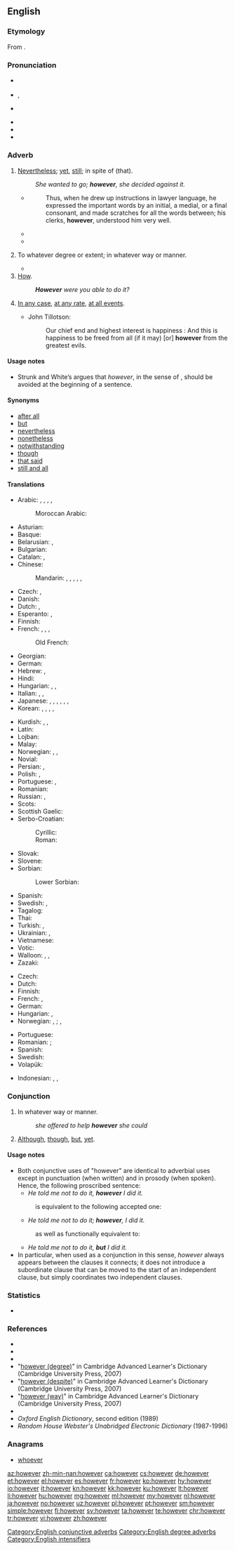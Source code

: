 ==English==

===Etymology===
From {{etyl|enm|en}} {{compound|how|ever|lang=enm|nocat=1}}.

===Pronunciation===
* {{a|RP}} {{IPA|/hɑʊˈɛvə/|lang=en}}
* {{a|US}} {{enPR|houĕvʹər}}, {{IPA|/haʊˈɛvɚ/|lang=en}}
* {{a|NY}} {{IPA|/hɑwɛvə/|lang=en}}
* {{audio|en-us-however.ogg|Audio (US)|lang=en}}
* {{rhymes|ɛvə(r)|lang=en}}
* {{hyphenation|how|ev|er|lang=en}}

===Adverb===
{{en-adv|-}}

# [[nevertheless|Nevertheless]]; [[yet]], [[still]]; in spite of (that).
#: {{ux|en|He told me not to do it. I, '''however''', did it anyway. / (''sometimes proscribed:'') '''However''', I did it anyway.}}
#: ''She wanted to go; '''however''', she decided against it.''
#* {{RQ:WBsnt IvryGtP}}
#*: Thus, when he drew up instructions in lawyer language, he expressed the important words by an initial, a medial, or a final consonant, and made scratches for all the words between; his clerks, '''however''', understood him very well.
#* {{quote-book|year=1918|author={{w|W. B. Maxwell}}
|chapter=2|title=[http://openlibrary.org/works/OL1097634W The Mirror and the Lamp]
|passage=''That'' the young Mr. Churchills liked—but they did not like him coming round of an evening and drinking weak whisky-and-water while he held forth on railway debentures and corporation loans. Mr. Barrett, '''however''', by fawning and flattery, seemed to be able to make not only Mrs. Churchill but everyone else do what he desired.}}
#* {{quote-magazine|date=2013-06-29|volume=407|issue=8842|page=72-3|magazine={{w|The Economist}}
|title=[http://www.economist.com/news/international/science-and-technology/21580133-how-microbes-promote-liver-cancer-overweight-punch-gut A punch in the gut]
|passage=Mostly, the microbiome is beneficial. It helps with digestion and enables people to extract a lot more calories from their food than would otherwise be possible. Research over the past few years, '''however''', has implicated it in diseases from atherosclerosis to asthma to autism.}}
# {{lb|en|degree|or|manner}} To whatever degree or extent; in whatever way or manner.
#: {{ux|en|'''However''' clear you think you've been, many questions will remain.}}
#: {{ux|en|Let me know when you've had your interview, '''however''' it goes.}}
#* {{quote-magazine|date=2013-06-21|author={{w|Oliver Burkeman}}
|volume=189|issue=2|page=48|magazine={{w|The Guardian Weekly}}
|title=[http://www.theguardian.com/technology/2013/may/10/conscious-computing-twitter-facebook-google The tao of tech]
|passage=But the real way to build a successful online business is to be better than your rivals at undermining people's control of their own attention. Partly, this is a result of how online advertising has traditionally worked: advertisers pay for clicks, and a click is a click, '''however''' it's obtained.}}
# [[how|How]].
#: '''''However''' were you able to do it?''
# {{lb|en|obsolete}} [[in any case|In any case]], [[at any rate]], [[at all events]].
#* {{circa|1680}} John Tillotson:
#*: Our chief end and highest interest is happiness : And this is happiness to be freed from all (if it may) [or] '''however''' from the greatest evils.

====Usage notes====
* Strunk and White’s ''{{w|The Elements of Style}}'' argues that ''however'', in the sense of {{term|nevertheless|lang=en}}, should be avoided at the beginning of a sentence.

====Synonyms====
{{checksense}}
* [[after all]]
* [[but]]
* [[nevertheless]]
* [[nonetheless]]
* [[notwithstanding]]
* [[though]]
* [[that said]]
* [[still and all]]

====Translations====
{{trans-top|nevertheless}}
* Arabic: {{t|ar|لٰكِن}}, {{t|ar|لٰكِنَّ}}, {{t|ar|وَلٰكِن|tr=wa-lākin}}, {{t|ar|وَلٰكِنَّ|tr=wa-lākinna}}, {{t|ar|رَغْمَ ذٰلِك}}
*: Moroccan Arabic: {{t|ary|وخى هد شي|tr=waḵa had ši}}
* Asturian: {{t|ast|sin embargu}}
* Basque: {{t+|eu|haatik}}
* Belarusian: {{t|be|адна́к|sc=Cyrl}}, {{t|be|тым не ме́нш|sc=Cyrl}}
* Bulgarian: {{t+|bg|оба́че|sc=Cyrl}}
* Catalan: {{t|ca|tanmateix}}, {{t+|ca|nogensmenys}}
* Chinese:
*: Mandarin: {{t+|cmn|但是|tr=dànshì|sc=Hani}}, {{t+|cmn|可是|tr=kěshì|sc=Hani}}, {{t|cmn|不過|sc=Hani}}, {{t+|cmn|不过|tr=búguò|sc=Hani}}, {{t+|cmn|卻|sc=Hani}}, {{t+|cmn|却|tr=què|sc=Hani}}
* Czech: {{t+|cs|nicméně}}, {{t+|cs|však}}
* Danish: {{t+|da|dog}}
* Dutch: {{t+|nl|daarentegen}}, {{t+|nl|echter}}
* Esperanto: {{t|eo|kontraŭe}}, {{t+|eo|tamen}}
* Finnish: {{t+|fi|kuitenkin}}
* French: {{t+|fr|cependant}}, {{t+|fr|pourtant}}, {{t+|fr|néanmoins}}, {{t+|fr|toutefois}}
*: Old French: {{t|fro|nepourquant}}
* Georgian: {{t|ka|მიუხედავად ამისა|sc=Geor}}
* German: {{t+|de|jedoch}}
* Hebrew: {{t|he|אף על פי כן|sc=Hebr}}, {{t|he|למרות זאת|sc=Hebr}}
* Hindi: {{t|hi|फिर भी|tr=phir bhī|sc=Deva}}
* Hungarian: {{t+|hu|mégis}}, {{t+|hu|viszont}}, {{t+|hu|azonban}}
* Italian: {{t+|it|però}}, {{t+|it|nonostante}}, {{t+|it|tuttavia}}
* Japanese: {{t+|ja|しかし|tr=shikashi}}, {{t+|ja|が|tr=ga}}, {{t|ja|でも|tr=demo}}, {{t|ja|けれども|tr=keredomo}}, {{t|ja|けれど|tr=keredo}}, {{t|ja|けども|tr=kedomo}}, {{t|ja|けど|tr=kedo}}
* Korean: {{t+|ko|그러나|sc=Kore}}, {{t+|ko|하지만|sc=Kore}}, {{t+|ko|나|tr=-(eu)na|alt=-(으)나|sc=Kore}}, {{t|ko|지만|alt=-지만|sc=Kore}}, {{t+|ko|만|alt=-만|sc=Kore}}
{{trans-mid}}
* Kurdish: {{t|ku|her wiha|sc=ku-Arab}}, {{t+|ku|dîsa jî|sc=ku-Arab}}, {{t+|ku|lê|sc=ku-Arab}}
* Latin: {{t+|la|tamen}}
* Lojban: {{t+|jbo|ku'i}}
* Malay: {{t|ms|walau bagaimana}}
* Norwegian: {{t+|no|men}}, {{t+|no|imidlertid}}, {{t|no|ikke desto mindre}}
* Novial: {{t|nov|tamen}}
* Persian: {{t+|fa|اما|tr=ammâ|sc=fa-Arab}}, {{t|fa|با این حال|sc=fa-Arab}}
* Polish: {{t+|pl|jednakże}}, {{t+|pl|jednak}}
* Portuguese: {{t+|pt|no entanto}}, {{t+|pt|entretanto}}
* Romanian: {{t+|ro|totuși}}
* Russian: {{t+|ru|одна́ко}}, {{t+|ru|тем не ме́нее}}
* Scots: {{t|sco|houaniver}}
* Scottish Gaelic: {{t|gd|ge-tà}}
* Serbo-Croatian:
*: Cyrillic: {{t|sh|међутим}}
*: Roman: {{t+|sh|međutim}}
* Slovak: {{t|sk|však}}
* Slovene: {{t|sl|vendar}}
* Sorbian:
*: Lower Sorbian: {{t|dsb|pak}}
* Spanish: {{t+|es|sin embargo}}
* Swedish: {{t+|sv|dock}}, {{t+|sv|emellertid}}
* Tagalog: {{t|tl|subalit}}
* Thai: {{t+|th|อย่างไรก็ตาม|tr=yàang rai gôr dtaam|sc=Thai}}
* Turkish: {{t+|tr|bununla birlikte}}, {{t+|tr|ancak}}
* Ukrainian: {{t|uk|одна́к|sc=Cyrl}}, {{t|uk|проте́|sc=Cyrl}}
* Vietnamese: {{t+|vi|tuy nhiên}}
* Votic: {{t|vot|fśoravnoo}}
* Walloon: {{t+|wa|portant}}, {{t+|wa|mins nerén}}, {{t|wa|mågré tot}}
* Zazaki: {{t|zza|labelê}}
{{trans-bottom}}

{{trans-top|to whatever extent or degree; in whatever way or manner}}
* Czech: {{t|cs|jakkoli}}
* Dutch: {{t|nl|eender hoe}}
* Finnish: {{t|fi|[[miten]] [[tahansa]]}}
* French: {{t|fr|de quelque manière que ce soit}}, {{t|fr|quelle que soit sa manière}}
* German: {{t|de|wie auch immer}}
* Hungarian: {{t+|hu|akármennyire}}, {{t+|hu|bármennyire}}
* Norwegian: {{t|no|på den måten}}, {{t|no|på hvilken måte}}; {{t|no|uansett hvor}}, {{t|no|hvor mye}}
{{trans-mid}}
* Portuguese: {{t|pt|de qualquer modo}}
* Romanian: {{t+|ro|oricum}}; {{t|ro|oricât de}}
* Spanish: {{t+|es|sin embargo}}
* Swedish: {{t+|sv|hur som helst}}
* Volapük: {{t+|vo|ye}}
{{trans-bottom}}

{{checktrans-top}}
* Indonesian: {{t+check|id|tapi}}, {{t+check|id|tetapi}}, {{t+check|id|namun}}
{{trans-mid}}
{{trans-bottom}}

===Conjunction===
{{en-con}}

# In whatever way or manner.
#: ''she offered to help '''however''' she could''
# {{lb|en|proscribed}} [[although|Although]], [[though]], [[but]], [[yet]].

====Usage notes====
* Both conjunctive uses of "however" are identical to adverbial uses except in punctuation (when written) and in prosody (when spoken). Hence, the following proscribed sentence:
** ''He told me not to do it, '''however''' I did it.''
*: is equivalent to the following accepted one:
** ''He told me not to do it; '''however''', I did it.''
*: as well as functionally equivalent to:
** ''He told me not to do it, '''but''' I did it.''
* In particular, when used as a conjunction in this sense, ''however'' always appears between the clauses it connects; it does not introduce a subordinate clause that can be moved to the start of an independent clause, but simply coordinates two independent clauses.

===Statistics===
* {{rank|father|nor|moment|227|however|enough|quite|brought}}

===References===
* {{R:Webster 1913|however}}
* {{R:Dictionary.com|however}}
* {{R:Encarta|however}}
* "[http://dictionary.cambridge.org/define.asp?key=38295&dict=CALD however (degree)]" in Cambridge Advanced Learner's Dictionary (Cambridge University Press, 2007)
* "[http://dictionary.cambridge.org/define.asp?key=38298&dict=CALD however (despite)]" in Cambridge Advanced Learner's Dictionary (Cambridge University Press, 2007)
* "[http://dictionary.cambridge.org/define.asp?key=38296&dict=CALD however (way)]" in Cambridge Advanced Learner's Dictionary (Cambridge University Press, 2007)
* {{R:COED|however}}
* ''Oxford English Dictionary'', second edition (1989)
* ''Random House Webster's Unabridged Electronic Dictionary'' (1987-1996)

===Anagrams===
* [[whoever]]

[[Category:English conjunctive adverbs]]
[[Category:English degree adverbs]]
[[Category:English intensifiers]]

[[az:however]]
[[zh-min-nan:however]]
[[ca:however]]
[[cs:however]]
[[de:however]]
[[et:however]]
[[el:however]]
[[es:however]]
[[fr:however]]
[[ko:however]]
[[hy:however]]
[[io:however]]
[[it:however]]
[[kn:however]]
[[kk:however]]
[[ku:however]]
[[lt:however]]
[[li:however]]
[[hu:however]]
[[mg:however]]
[[ml:however]]
[[my:however]]
[[nl:however]]
[[ja:however]]
[[no:however]]
[[uz:however]]
[[pl:however]]
[[pt:however]]
[[sm:however]]
[[simple:however]]
[[fi:however]]
[[sv:however]]
[[ta:however]]
[[te:however]]
[[chr:however]]
[[tr:however]]
[[vi:however]]
[[zh:however]]